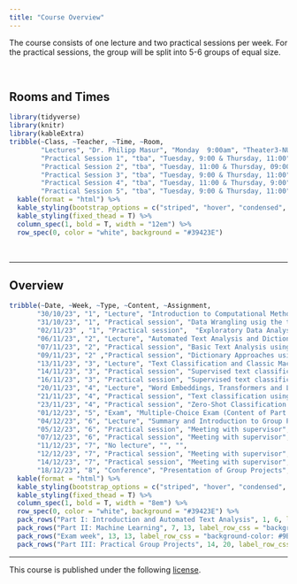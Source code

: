 ```yaml
---
title: "Course Overview"
---
```


The course consists of one lecture and two practical sessions per week. For the practical sessions, the group will be split into 5-6 groups of equal size. 

<br>

## Rooms and Times

```r
library(tidyverse)
library(knitr)
library(kableExtra)
tribble(~Class, ~Teacher, ~Time, ~Room,
        "Lectures", "Dr. Philipp Masur", "Monday  9:00am", "Theater3-NU-2C33",
        "Practical Session 1", "tba", "Tuesday, 9:00 & Thursday, 11:00", "HG-05A36",
        "Practical Session 2", "tba", "Tuesday, 11:00 & Thursday, 09:00", "HG-05A36",
        "Practical Session 3", "tba", "Tuesday, 9:00 & Thursday, 11:00", "HG-05A37",
        "Practical Session 4", "tba", "Tuesday, 11:00 & Thursday, 9:00", "HG-05A37",
        "Practical Session 5", "tba", "Tuesday, 9:00 & Thursday, 11:00", "HG-06A37") %>%
  kable(format = "html") %>%
  kable_styling(bootstrap_options = c("striped", "hover", "condensed", "responsive")) %>%
  kable_styling(fixed_thead = T) %>%
  column_spec(1, bold = T, width = "12em") %>%
  row_spec(0, color = "white", background = "#39423E")
```

<br>
<hr>

## Overview


```r
tribble(~Date, ~Week, ~Type, ~Content, ~Assignment,
       "30/10/23", "1", "Lecture", "Introduction to Computational Methods in Communication Science", "",
       "31/10/23", "1", "Practical session", "Data Wrangling usig the tidyverse and tidytext", "",
       "02/11/23" , "1", "Practical session",  "Exploratory Data Analysis and Data Visualization", "Homework Assignment 1",
       "06/11/23", "2", "Lecture", "Automated Text Analysis and Dictionary Approaches", "",
       "07/11/23", "2", "Practical session", "Basic Text Analysis using tidytext", "",
       "09/11/23", "2" ,"Practical session", "Dictionary Approaches using tidytext", "Homework Assignment 2",
       "13/11/23", "3", "Lecture", "Text Classification and Classic Machine Learning", "",
       "14/11/23", "3", "Practical session", "Supervised text classification using Naive Bayes and SVM", "",
       "16/11/23", "3", "Practical session", "Supervised text classification with neural networks", "Homework Assignment 3",
       "20/11/23", "4", "Lecture", "Word Embeddings, Transformers and Large Language Models", "",
       "21/11/23", "4", "Practical session", "Text classification using Transformers", "",
       "23/11/23", "4", "Practical session", "Zero-Shot Classification using GPT-4", "Homework Assignment 4",
       "01/12/23", "5", "Exam", "Multiple-Choice Exam (Content of Part I & II)", "",
       "04/12/23", "6", "Lecture", "Summary and Introduction to Group Projects", "",
       "05/12/23", "6", "Practical session", "Meeting with supervisor", "",
       "07/12/23", "6", "Practical session", "Meeting with supervisor", "",
       "11/12/23", "7", "No lecture", "", "",
       "12/12/23", "7", "Practical session", "Meeting with supervisor", "",
       "14/12/23", "7", "Practical session", "Meeting with supervisor", "",
       "18/12/23", "8", "Conference", "Presentation of Group Projects", "10-min talk") %>%
  kable(format = "html") %>%
  kable_styling(bootstrap_options = c("striped", "hover", "condensed", "responsive")) %>%
  kable_styling(fixed_thead = T) %>%
  column_spec(1, bold = T, width = "8em") %>%
  row_spec(0, color = "white", background = "#39423E") %>%
  pack_rows("Part I: Introduction and Automated Text Analysis", 1, 6, label_row_css = "background-color: #9BD6BB;") %>%
  pack_rows("Part II: Machine Learning", 7, 13, label_row_css = "background-color: #9BD6BB;") %>%
  pack_rows("Exam week", 13, 13, label_row_css = "background-color: #9BD6BB;") %>%
  pack_rows("Part III: Practical Group Projects", 14, 20, label_row_css = "background-color: #9BD6BB;")
```


<hr>

<p style = "margin-left: auto; margin-right: 0;">
This course is published under the following [license](https://github.com/masurp/VU_CADC/blob/main/LICENSE.md). 
</p>






